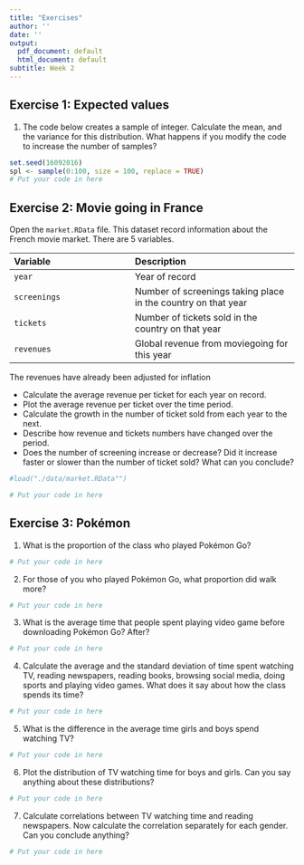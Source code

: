 ```yaml
---
title: "Exercises"
author: ''
date: ''
output:
  pdf_document: default
  html_document: default
subtitle: Week 2
---
```


## Exercise 1: Expected values


1. The code below creates a sample of integer. Calculate the mean, and the variance for this distribution.
What happens if you modify the code to increase the number of samples?

```r
set.seed(16092016)
spl <- sample(0:100, size = 100, replace = TRUE)
# Put your code in here

```


## Exercise 2: Movie going in France

Open the `market.RData` file. This dataset record information about the French movie market. There are 5 variables.

|Variable|Description|
|:-------|:----------|
|`year`  |Year of record|
|`screenings`|Number of screenings taking place in the country on that year|
|`tickets`|Number of tickets sold in the country on that year|
|`revenues`|Global revenue from moviegoing for this year|

The revenues have already been adjusted for inflation

- Calculate the average revenue per ticket for each year on record.
- Plot the average revenue per ticket over the time period.
- Calculate the growth in the number of ticket sold from each year to the next.
- Describe how revenue and tickets numbers have changed over the period.
- Does the number of screening increase or decrease? Did it increase faster or slower than the number of ticket sold? What can you conclude?

```r
#load("./data/market.RData"")

# Put your code in here

```


## Exercise 3: Pokémon

1. What is the proportion of the class who played Pokémon Go?


```r
# Put your code in here

```


2. For those of you who played Pokémon Go, what proportion did walk more?


```r
# Put your code in here

```

3. What is the average time that people spent playing video game before downloading Pokémon Go?
After?


```r
# Put your code in here

```

4. Calculate the average and the standard deviation of time spent watching TV, reading newspapers, reading books, browsing social media, doing sports and playing video games. What does it say about how the class spends its time?

```r
# Put your code in here

```

5. What is the difference in the average time girls and boys spend watching TV?

```r
# Put your code in here

```

6. Plot the distribution of TV watching time for boys and girls. Can you say anything about these distributions?

```r
# Put your code in here

```

7. Calculate correlations between TV watching time and reading newspapers. Now calculate the correlation separately for each gender. Can you conclude anything?

```r
# Put your code in here

```



